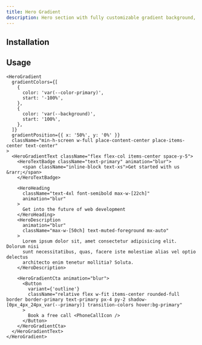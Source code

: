 ```yaml
---
title: Hero Gradient
description: Hero section with fully customizable gradient background, and animated text with reveal and stagger animtions.
---
```


<ComponentPreview name="hero-gradient-demo" />

## Installation

<ComponentInstallation name="hero-gradient" />

## Usage

```tsx
<HeroGradient
  gradientColors={[
    {
      color: 'var(--color-primary)',
      start: '-100%',
    },
    {
      color: 'var(--background)',
      start: '100%',
    },
  ]}
  gradientPosition={{ x: '50%', y: '0%' }}
  className="min-h-screen w-full place-content-center place-items-center text-center"
>
  <HeroGradientText className="flex flex-col items-center space-y-5">
    <HeroTextBadge className="text-primary" animation="blur">
      <span className="inline-block text-xs">Get started with us &rarr;</span>
    </HeroTextBadge>

    <HeroHeading
      className="text-4xl font-semibold max-w-[22ch]"
      animation="blur"
    >
      Get into the future of web development
    </HeroHeading>
    <HeroDescription
      animation="blur"
      className="max-w-[50ch] text-muted-foreground mx-auto"
    >
      Lorem ipsum dolor sit, amet consectetur adipisicing elit. Dolorum nisi
      sunt necessitatibus, quas, facere iste molestiae alias vel optio delectus
      architecto enim tenetur mollitia? Soluta.
    </HeroDescription>

    <HeroGradientCta animation="blur">
      <Button
        variant={'outline'}
        className="relative flex w-fit items-center rounded-full border border-primary text-primary px-4 py-2 shadow-[0px_4px_24px_var(--primary)] transition-colors hover:bg-primary"
      >
        Book a free call <PhoneCallIcon />
      </Button>
    </HeroGradientCta>
  </HeroGradientText>
</HeroGradient>
```

